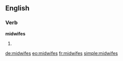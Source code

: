 ==English==

===Verb===
'''midwifes'''

# {{rare}} {{third-person singular of|[[midwife]]}}

[[de:midwifes]]
[[eo:midwifes]]
[[fr:midwifes]]
[[simple:midwifes]]